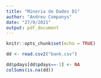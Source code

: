 ---
title: "Mineria de Dades D1"
author: "Andreu Companys"
date: "27/9/2021"
output: pdf_document
---

```{r setup, include=FALSE}
knitr::opts_chunk$set(echo = TRUE)
```

```{r}
dd <- read.csv2("bank.csv")
```

```{r}
dd$pdays[dd$pdays==-1] <- NA
colSums(is.na(dd))
```

